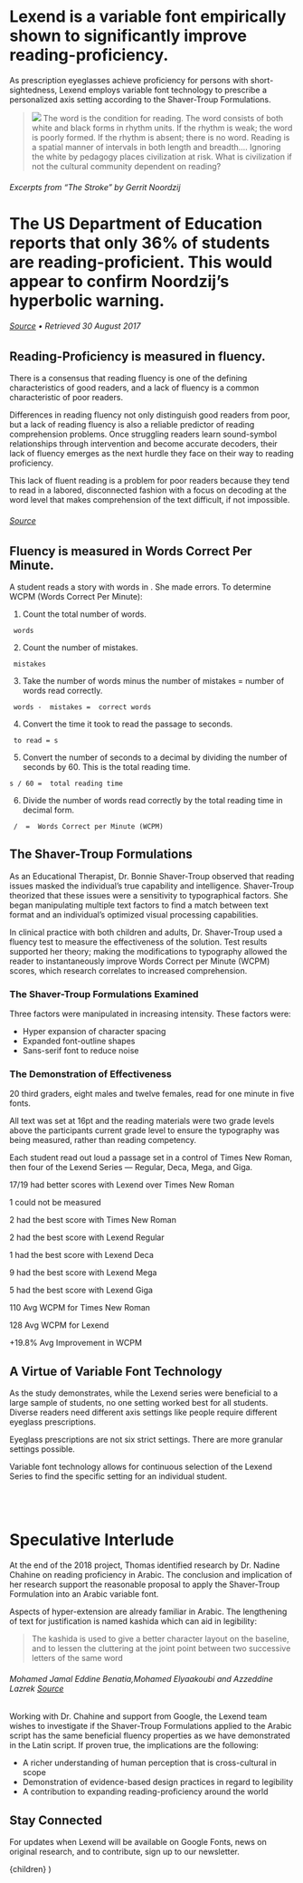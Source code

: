 

<Intro>

# Lexend is a variable font empirically shown to significantly improve reading-proficiency.

As prescription eyeglasses achieve proficiency for persons with short-sightedness, Lexend employs variable font technology to prescribe a personalized axis setting according to the Shaver-Troup Formulations.

> ![](https://thomasjockin.github.io/lexend/static/images/noordzji-cover-cut.png) The word is the condition for reading. The word consists of both white and black forms in rhythm units. If the rhythm is weak; the word is poorly formed. If the rhythm is absent; there is no word. Reading is a spatial manner of intervals in both length and breadth.... Ignoring the white by pedagogy places civilization at risk. What is civilization if not the cultural community dependent on reading?

###### Excerpts from “The Stroke” by Gerrit Noordzij

# The US Department of Education reports that **only <AnimatedNumber key="us-dept-of-ed">36</AnimatedNumber>% of students are reading-proficient.** This would appear to confirm Noordzij’s hyperbolic warning.

###### [Source](https://www.nationsreportcard.gov/reading_math_2015/#reading?grade=4) • Retrieved 30 August 2017


</Intro>

<Flex>
<Left sticky>
  <Page>
    <ReadingSimulator family="Lexend" disabled={['family']} />
  </Page>
</Left>

<Right>

## Reading-Proficiency is measured in fluency.

There is a consensus that reading fluency is one of the defining characteristics of good readers, and a lack of fluency is a common characteristic of poor readers.

Differences in reading fluency not only distinguish good readers from poor, but a lack of reading fluency is also a reliable predictor of reading comprehension problems. Once struggling readers learn sound-symbol relationships through intervention and become accurate decoders, their lack of fluency emerges as the next hurdle they face on their way to reading proficiency.

This lack of fluent reading is a problem for poor readers because they tend to read in a labored, disconnected fashion with a focus on decoding at the word level that makes comprehension of the text difficult, if not impossible.


######  [Source](https://www.fcrr.org/publications/publicationspdffiles/hudson_lane_pullen_readingfluency_2005.pdf)

## Fluency is measured in Words Correct Per Minute.

A student reads a story with <TotalNumberOfWords/> words in <TotalAmountOfTime/>. She made <TotalNumberOfErrors/> errors. To determine WCPM (Words Correct Per Minute):

1. <p>Count the total number of words.</p>
  <pre><code><TotalNumberOfWords/> words</code></pre>
2. <p>Count the number of mistakes.</p>
  <pre><code><TotalNumberOfErrors/> mistakes</code></pre>
3. <p>Take the number of words minus the number of mistakes = number of words read correctly.</p>
  <pre><code><TotalNumberOfWords/> words - <TotalNumberOfErrors/> mistakes = <TotalNumberOfCorrectWords/> correct words</code></pre>
4. <p>Convert the time it took to read the passage to seconds.</p>
  <pre><code><TotalAmountOfTime/> to read = <TotalAmountOfTime as="seconds"/>s</code></pre>
5. <p>Convert the number of seconds to a decimal by dividing the number of seconds by 60. This is the total reading time.</p>
  <pre><code><TotalAmountOfTime as="seconds"/>s / 60 = <TotalAmountOfTime as="decimal"/> total reading time</code></pre>
6. <p>Divide the number of words read correctly by the total reading time in decimal form.</p>
  <pre><code><TotalNumberOfCorrectWords/> / <TotalAmountOfTime as="decimal"/> = <TotalWordsCorrectPerMinute/> Words Correct per Minute (WCPM)</code></pre>

</Right>

</Flex>

<Flex>

<Left>

## The Shaver-Troup Formulations

As an Educational Therapist, Dr. Bonnie Shaver-Troup observed that reading issues masked the individual’s true capability and intelligence. Shaver-Troup theorized that these issues were a sensitivity to typographical factors. She began manipulating multiple text factors to find a match between text format and an individual’s optimized visual processing capabilities.

In clinical practice with both children and adults, Dr. Shaver-Troup used a fluency test to measure the effectiveness of the solution. Test results supported her theory; making the modifications to typography allowed the reader to instantaneously improve Words Correct per Minute (WCPM) scores, which research correlates to increased comprehension.

### The Shaver-Troup Formulations Examined
Three factors were manipulated in increasing intensity. These factors were:

- Hyper expansion of character spacing
- Expanded font-outline shapes
- Sans-serif font to reduce noise

### The Demonstration of Effectiveness

20 third graders, eight males and twelve females, read for one minute in five fonts.

All text was set at 16pt and the reading materials were two grade levels above the participants current grade level to ensure the typography was being measured, rather than reading competency.

Each student read out loud a passage set in a control of Times New Roman, then four of the Lexend Series — Regular, Deca, Mega, and Giga.

</Left>

<Right sticky top="1vw">

<Tester weight="regular" />
<Tester weight="deca"/>
<Tester weight="mega"/>
<Tester weight="giga"/>

</Right>

</Flex>

<Flex>

<Left sticky height="76vh">

<Page>
  <ReadingSimulator/>
</Page>
</Left>

<Right width="50%">
<Chart/>
</Right>

</Flex>

<ChartStats>

17/19 had better scores with Lexend over Times New Roman

1 could not be measured

2 had the best score with Times New Roman

2 had the best score with Lexend Regular

1 had the best score with Lexend Deca

9 had the best score with Lexend Mega

5 had the best score with Lexend Giga


110 Avg WCPM for Times New Roman

128 Avg WCPM for Lexend

+19.8% Avg Improvement in WCPM

</ChartStats>

<Flex>
<Left>

## A Virtue of Variable Font Technology

As the study demonstrates, while the Lexend series were beneficial to a large sample of students, no one setting worked best for all students. Diverse readers need different axis settings like people require different eyeglass prescriptions.

Eyeglass prescriptions are not six strict settings. There are more granular settings possible.

Variable font technology allows for continuous selection of the Lexend Series to find the specific setting for an individual student.

<br/>
<br/>

<Tester/>
</Left>
<Right sticky>
<Page>
  <ReadingSimulator family="Lexend" disabled={['family']}/>
</Page>
</Right>
</Flex>

<Intro>


# Speculative Interlude

At the end of the 2018 project, Thomas identified research by Dr. Nadine Chahine on reading proficiency in Arabic. The conclusion and implication of her research support the reasonable proposal to apply the Shaver-Troup Formulation into an Arabic variable font.

Aspects of hyper-extension are already familiar in Arabic. The lengthening of text for justification is named kashida which can aid in legibility:

>The kashida is used to give a better character layout on the baseline, and to lessen the cluttering at the joint point between two successive letters of the same word

###### Mohamed Jamal Eddine Benatia,Mohamed Elyaakoubi and Azzeddine Lazrek  [Source](http://www.tug.org/TUGboat/tb27-2/tb87benatia.pdf)

Working with Dr. Chahine and support from Google, the Lexend team wishes to investigate if the Shaver-Troup Formulations applied to the Arabic script has the same beneficial fluency properties as we have demonstrated in the Latin script. If proven true, the implications are the following:

- A richer understanding of human perception that is cross-cultural in scope
- Demonstration of evidence-based design practices in regard to legibility
- A contribution to expanding reading-proficiency around the world

<ArabicExample/>

## Stay Connected

For updates when Lexend will be available on Google Fonts, news on original research, and to contribute, sign up to our newsletter.


</Intro>

<Form/>

  <Layout>
    <TypeChoicesProvider>
    <ReadingSimulatorProvider>
      {children}
    </ReadingSimulatorProvider>
    </TypeChoicesProvider>
  </Layout>
)
